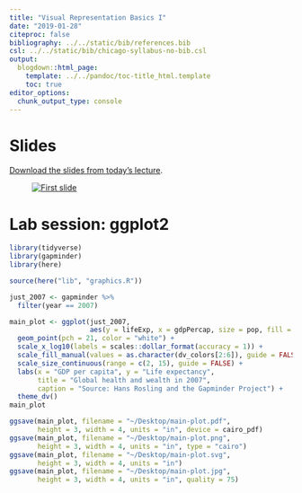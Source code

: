 ```yaml
---
title: "Visual Representation Basics I"
date: "2019-01-28"
citeproc: false
bibliography: ../../static/bib/references.bib
csl: ../../static/bib/chicago-syllabus-no-bib.csl
output:
  blogdown::html_page:
    template: ../../pandoc/toc-title_html.template
    toc: true
editor_options: 
  chunk_output_type: console
---
```


# Slides

[Download the slides from today's lecture](/slides/MPA-635_2018-09-11.pdf).

<figure>
[![First slide](/images/slides/slides_2018-09-11.png)](/slides/MPA-635_2018-09-11.pdf)
</figure>


# Lab session: ggplot2


```r
library(tidyverse)
library(gapminder)
library(here)

source(here("lib", "graphics.R"))

just_2007 <- gapminder %>% 
  filter(year == 2007)

main_plot <- ggplot(just_2007, 
                    aes(y = lifeExp, x = gdpPercap, size = pop, fill = continent)) +
  geom_point(pch = 21, color = "white") + 
  scale_x_log10(labels = scales::dollar_format(accuracy = 1)) +
  scale_fill_manual(values = as.character(dv_colors[2:6]), guide = FALSE) +
  scale_size_continuous(range = c(2, 15), guide = FALSE) +
  labs(x = "GDP per capita", y = "Life expectancy",
       title = "Global health and wealth in 2007",
       caption = "Source: Hans Rosling and the Gapminder Project") +
  theme_dv()
main_plot

ggsave(main_plot, filename = "~/Desktop/main-plot.pdf",
       height = 3, width = 4, units = "in", device = cairo_pdf)
ggsave(main_plot, filename = "~/Desktop/main-plot.png",
       height = 3, width = 4, units = "in", type = "cairo")
ggsave(main_plot, filename = "~/Desktop/main-plot.svg",
       height = 3, width = 4, units = "in")
ggsave(main_plot, filename = "~/Desktop/main-plot.jpg",
       height = 3, width = 4, units = "in", quality = 75)
```

